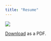 ```yaml
---
title: "Resume"
---
```


![](posts/JustineShakespeare_Resume2025_1.png)

[Download](JustineShakespeare_Resume2025.pdf) as a PDF.